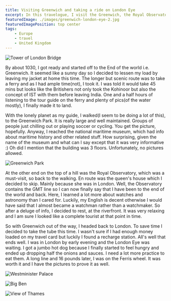 ```yaml
---
title: Visiting Greenwich and taking a ride on London Eye
excerpt: In this travelogue, I visit the Greenwich, the Royal Observatory and take a ride on the London Eye.
featuredImage: ./images/greenwich-london-eye-2.jpg
featuredImagePosition: top center
tags:
    - Europe
    - travel
    - United Kingdom
---
```


![Tower of London Bridge](./images/greenwich-london-eye-1.jpg)

By about 1030, I got ready and started off to the End of the world i.e. Greenwich. It seemed like a sunny day so I
decided to lessen my load by leaving my jacket at home this time. The longer but scenic route was to take a ferry and as
I had ample time(not), I took it. I was told it would take 45 mins but looks like the Britishers not only took the
Kohinoor but also the concept of IST with them before leaving India. One and a half hours of listening to the tour guide
on the ferry and plenty of pics(of the water mostly), I finally made it to land.

With the lonely planet as my guide, I walked(I seem to be doing a lot of this), to the Greenwich Park. It is really
large and well maintained. Groups of people just chilling out or playing soccer or cycling. You get the picture,
hopefully. Anyway, I reached the national maritime museum, which had info about maritime history and other related
stuff. How surprising, given the name of the museum and what can I say except that it was very informative :) Oh did I
mention that the building was 3 floors. Unfortunately, no pictures allowed.

![Greenwich Park](./images/greenwich-london-eye-2.jpg)

At the other end on the top of a hill was the Royal Observatory, which was a must-visit, so back to the walking. En
route was the queen's house which I decided to skip. Mainly because she was in London. Well, the Observatory contains
the GMT line so I can now finally say that I have been to the end of the world and back. Here, I learned a lot more
about watches and astronomy than I cared for. Luckily, my English is decent otherwise I would have said that I almost
became a watchman rather than a watchmaker. So after a deluge of info, I decided to rest, at the riverfront. It was very
relaxing and I am sure I looked like a complete tourist at that point in time.

So with Greenwich out of the way, I headed back to London. To save time I decided to take the tube this time. I wasn't
sure if I had enough money loaded on my travel card but luckily I found a recharge station. All's well that ends well. I
was in London by early evening and the London Eye was waiting. I got a jumbo hot dog because I finally started to feel
hungry and ended up dropping half the onions and sauces. I need a lot more practice to eat them. A long line and 16
pounds later, I was on the Ferris wheel. It was worth it and I have the pictures to prove it as well.

![Westminister Palace](./images/greenwich-london-eye-3.jpg)

![Big Ben](./images/greenwich-london-eye-4.jpg)

![View of Thames](./images/greenwich-london-eye-5.jpg)
